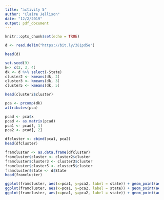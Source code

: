 ```yaml
---
title: "activity 5"
author: "Claire Jellison"
date: "12/2/2019"
output: pdf_document
---
```


```r
knitr::opts_chunk$set(echo = TRUE)
```


```r
d <- read.delim("https://bit.ly/381pd5e")
```

```r
head(d)
```



```r
set.seed(9)
k<- c(2, 3, 4)
dk <- d %>% select(-State)
cluster2 <- kmeans(dk, 2)
cluster3 <- kmeans(dk, 3)
cluster5 <- kmeans(dk, 5)
```

```r
head(cluster2$cluster)
```


```r
pca <- prcomp(dk)
attributes(pca)

```

```r
pcad <- pca$x
pcad <- as.matrix(pcad)
pca1 <- pcad[, 1]
pca2 <- pcad[, 2]

```


```r
dfcluster <- cbind(pca1, pca2)
head(dfcluster)

framcluster <- as.data.frame(dfcluster)
framcluster$cluster <- cluster2$cluster
framcluster$cluster3 <- cluster3$cluster
framcluster$cluster5 <- cluster5$cluster
framcluster$state <- d$State
head(framcluster)
```

```r
ggplot(framcluster, aes(x=pca1, y=pca2, label = state)) + geom_point(aes(col = as.factor(cluster))) +geom_text(aes(label=state),hjust=0, vjust=0)
ggplot(framcluster, aes(x=pca1, y=pca2, label = state)) + geom_point(aes(col = as.factor(cluster3)))+geom_text(aes(label=state),hjust=0, vjust=0)
ggplot(framcluster, aes(x=pca1, y=pca2, label = state)) + geom_point(aes(col = as.factor(cluster5)))+geom_text(aes(label=state),hjust=0, vjust=0)
```


